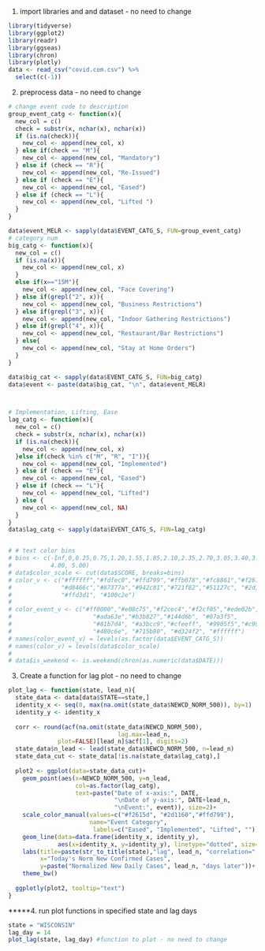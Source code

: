 1. import libraries and and dataset - no need to change
```r
library(tidyverse)
library(ggplot2)
library(readr)
library(ggseas)
library(chron)
library(plotly)
data <- read_csv("covid.com.csv") %>% 
  select(c(-1))
```

2. preprocess data - no need to change
```r



# change event code to description
group_event_catg <- function(x){
  new_col = c()
  check = substr(x, nchar(x), nchar(x))
  if (is.na(check)){
    new_col <- append(new_col, x)
  } else if(check == "M"){
    new_col <- append(new_col, "Mandatory")
  } else if (check == "R"){
    new_col <- append(new_col, "Re-Issued")
  } else if (check == "E"){
    new_col <- append(new_col, "Eased")
  } else if (check == "L"){
    new_col <- append(new_col, "Lifted ")
  } 
}

data$event_MELR <- sapply(data$EVENT_CATG_S, FUN=group_event_catg)
# category num
big_catg <- function(x){
  new_col = c()
  if (is.na(x)){
    new_col <- append(new_col, x)
  } 
  else if(x=="15M"){
    new_col <- append(new_col, "Face Covering")
  } else if(grepl("2", x)){
    new_col <- append(new_col, "Business Restrictions")
  } else if(grepl("3", x)){
    new_col <- append(new_col, "Indoor Gathering Restrictions")
  } else if(grepl("4", x)){
    new_col <- append(new_col, "Restaurant/Bar Restrictions")
  } else{
    new_col <- append(new_col, "Stay at Home Orders")
  }
}

data$big_cat <- sapply(data$EVENT_CATG_S, FUN=big_catg)
data$event <- paste(data$big_cat, "\n", data$event_MELR)



# Implementation, Lifting, Ease
lag_catg <- function(x){
  new_col = c()
  check = substr(x, nchar(x), nchar(x))
  if (is.na(check)){
    new_col <- append(new_col, x)
  }else if(check %in% c("M", "R", "I")){
    new_col <- append(new_col, "Implemented")
  } else if (check == "E"){
    new_col <- append(new_col, "Eased")
  } else if (check == "L"){
    new_col <- append(new_col, "Lifted")
  } else {
    new_col <- append(new_col, NA)
  }
}
data$lag_catg <- sapply(data$EVENT_CATG_S, FUN=lag_catg)


# # text color bins
# bins <- c(-Inf,0,0.25,0.75,1.20,1.55,1.85,2.10,2.35,2.70,3.05,3.40,3.75,
#           4.00, 5.00)
# data$color_scale <- cut(data$SCORE, breaks=bins)
# color_v <- c("#ffffff","#fdfec0","#ffd799","#ffb078","#fc8861","#f2615d",
#              "#d8466c","#87377a","#942c81","#721f82","#51127c", "#2d1160",
#              "#ffd3d1", "#100c2e")
# 
# color_event_v <- c("#ff0000","#e08c75","#f2cec4","#f2cf05","#ede02b",
#                       "#ada63e","#b3b827","#144d6b", "#07a3f5",
#                       "#81b7d4", "#a3bcc9","#cfeeff", "#9905f5","#c99fe3",
#                       "#480c6e", "#715b80", "#d324f2", "#ffffff")
# names(color_event_v) = levels(as.factor(data$EVENT_CATG_S))
# names(color_v) = levels(data$color_scale)
# 
# data$is_weekend <- is.weekend(chron(as.numeric(data$DATE)))

```



3. Create a function for lag plot - no need to change
```r
plot_lag <- function(state, lead_n){
  state_data <- data[data$STATE==state,]
  identity_x <- seq(0, max(na.omit(state_data$NEWCD_NORM_500)), by=1)
  identity_y <- identity_x
  
  corr <- round(acf(na.omit(state_data$NEWCD_NORM_500),
                               lag.max=lead_n, 
              plot=FALSE)[lead_n]$acf[1], digits=2)
  state_data$n_lead <- lead(state_data$NEWCD_NORM_500, n=lead_n)
  state_data_cut <- state_data[!is.na(state_data$lag_catg),]
  
  plot2 <- ggplot(data=state_data_cut)+
    geom_point(aes(x=NEWCD_NORM_500, y=n_lead,
                   col=as.factor(lag_catg),
                   text=paste("Date of x-axis:", DATE,
                              "\nDate of y-axis:", DATE+lead_n,
                              "\nEvent:", event)), size=2)+
    scale_color_manual(values=c("#f2615d", "#2d1160","#ffd799"),
                       name="Event Category",
                        labels=c("Eased", "Implemented", "Lifted", ""))+
    geom_line(data=data.frame(identity_x, identity_y),
              aes(x=identity_x, y=identity_y), linetype="dotted", size=1)+
    labs(title=paste(str_to_title(state),"lag", lead_n, "correlation=", corr), 
         x="Today's Norm New Confirmed Cases",
         y=paste("Normalized New Daily Cases", lead_n, "days later"))+
    theme_bw()
  
  ggplotly(plot2, tooltip="text")
}
```



*****4. run plot functions in specified state and lag days
```r
state = "WISCONSIN"
lag_day = 14
plot_lag(state, lag_day) #function to plot - no need to change
```



